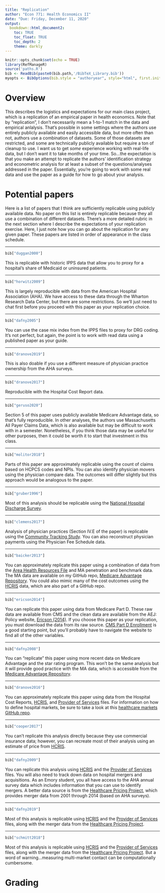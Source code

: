 ```yaml
---
title: "Replication"
author: "Econ 771: Health Economics II"
date: "Due: Friday, December 11, 2020"
output: 
  bookdown::html_document2:
    toc: TRUE
    toc_float: TRUE
    toc_depth: 2
    theme: darkly
---
```


```r
knitr::opts_chunk$set(echo = TRUE)
library(RefManageR)
source('paths.R')
bib <- ReadBib(paste0(bib.path,'/BibTeX_Library.bib'))
myopts <- BibOptions(bib.style = "authoryear", style="html", first.inits=FALSE, max.names = 20, check.entries=FALSE)

```



# Overview
This describes the logistics and expectations for our main class project, which is a replication of an empirical paper in health economics. Note that by "replication", I don't necessarily mean a 1-to-1 match in the data and empirical anlalysis. That's possible in some settings where the authors use entirely publicly available and easily accessible data, but more often than not, authors use a combination of datasets. Some of those datasets are restricted, and some are technically publicly available but require a ton of cleanup to use. I want us to get *some* experience working with real-life data, but I don't want it to take months of your time. So...the expectation is that you make an attempt to replicate the authors' identification strategy and econometric analysis for at least a subset of the questions/analyses addressed in the paper. Essentially, you're going to work with some real data and use the paper as a guide for how to go about your analysis.


# Potential papers
Here is a list of papers that I think are sufficiently replicable using publicly available data. No paper on this list is entirely replicable because they all use a combination of different datasets. There's a more detailed rubric in the next section where I describe the expectations of your replication exercise. Here, I just note how you can go about the replication for any given paper. These papers are listed in order of appearance in the class schedule.


---

```r
bib["duggan2000"]
``` 

This is replicable with historic IPPS data that allow you to proxy for a hospital's share of Medicaid or uninsured patients.

---

```r
bib["horwitz2009"]
``` 

This is largely reproducible with data from the American Hospital Association (AHA). We have access to these data through the Wharton Research Data Center, but there are some restrictions. So we'll just need to chat first before you proceed with this paper as your replication choice.

---

```r
bib["dafny2005"]
``` 

You can use the case mix index from the IPPS files to proxy for DRG coding. It's not perfect, but again, the point is to work with read data using a published paper as your guide.

---

```r
bib["dranove2019"]
``` 

This is also doable if you use a different measure of physician practice ownership from the AHA surveys.


---

```r
bib["dranove2017"]
``` 

Reproducible with the Hospital Cost Report data.


---

```r
bib["geruso2020"]
``` 

Section 5 of this paper uses publicly available Medicare Advantage data, so that's fully reproducible. In other analyses, the authors use Massachusetts All Payer Claims Data, which is also available but may be difficult to work with in a semester. Nonetheless, if you think those data may be useful for other purposes, then it could be worth it to start that investment in this class.


---

```r
bib["molitor2018"]
``` 

Parts of this paper are approximately replicable using the count of claims based on HCPCS codes and NPIs. You can also identify physician movers using the physician compare data. The outcomes will differ slightly but this approach would be analogous to the paper.


---

```r
bib["gruber1996"]
``` 

Most of this analysis should be replicable using the [National Hospital Discharge Survey](https://www.cdc.gov/nchs/nhds/index.htm).


---

```r
bib["clemens2017"]
``` 

Analysis of physician practices (Section IV.E of the paper) is replicable using the [Community Tracking Study](https://www.icpsr.umich.edu/web/ICPSR/series/161). You can also reconstruct physician payments using the Physician Fee Schedule data.



---

```r
bib["baicker2013"]
``` 

You can approximately replicate this paper using a combination of data from the [Area Health Resources File](https://data.hrsa.gov/topics/health-workforce/ahrf) and MA penetration and benchmark data. The MA data are available on my GitHub repo, [Medicare Advantage Repository](https://github.com/imccart/Medicare-Advantage). You could also mimic many of the cost outcomes using the [HCRIS](https://github.com/imccart/HCRIS) data, which are also part of a GitHub repo.


---

```r
bib["ericson2014"]
``` 

You can replicate this paper using data from Medicare Part D. These raw data are available from CMS and the clean data are available from the AEJ: Policy website, [Ericson (2014)](https://www.aeaweb.org/articles?id=10.1257/pol.6.1.38). If you choose this paper as your replication, you must download the data from its raw source. [CMS Part D Enrollment](https://www.cms.gov/Research-Statistics-Data-and-Systems/Statistics-Trends-and-Reports/MCRAdvPartDEnrolData) is a good starting point, but you'll probably have to navigate the website to find all of the other variables.


---

```r
bib["dafny2008"]
``` 

You can "replicate" this paper using more recent data on Medicare Advantage and the star rating program. This won't be the same analysis but it will provide good practice with the MA data, which is accessible from the [Medicare Advantage Repository](https://github.com/imccart/Medicare-Advantage).


---

```r
bib["dranove2016"]
``` 

You can approximately replicate this paper using data from the Hospital Cost Reports, [HCRIS](https://github.com/imccart/HCRIS), and [Provider of Services](https://github.com/asacarny/provider-of-services) files. For information on how to define hospital markets, be sure to take a look at this [healthcare markets GitHub repo](https://github.com/graveja0/health-care-markets).


---

```r
bib["cooper2017"]
```

You can't replicate this analysis directly because they use commercial insurance data; however, you can recreate most of their analysis using an estimate of price from [HCRIS](https://github.com/imccart/HCRIS).


---

```r
bib["dafny2009"]
```

You can replicate this analysis using [HCRIS](https://github.com/imccart/HCRIS) and the [Provider of Services](https://github.com/asacarny/provider-of-services) files. You will also need to track down data on hospital mergers and acquisitions. As an Emory student, you all have access to the AHA annual survey data which includes information that you can use to identify mergers. A better data source is from the [Healthcare Pricing Project](https://healthcarepricingproject.org/), which provides merger data from 2001 through 2014 (based on AHA surveys).


---

```r
bib["dafny2019"]
```

Most of this analysis is replicable using [HCRIS](https://github.com/imccart/HCRIS) and the [Provider of Services](https://github.com/asacarny/provider-of-services) files, along with the merger data from the [Healthcare Pricing Project](https://healthcarepricingproject.org/).



---

```r
bib["schmitt2018"]
```

Most of this analysis is replicable using [HCRIS](https://github.com/imccart/HCRIS) and the [Provider of Services](https://github.com/asacarny/provider-of-services) files, along with the merger data from the [Healthcare Pricing Project](https://healthcarepricingproject.org/). But a word of warning...measuring multi-market contact can be computationally cumbersome.

# Grading